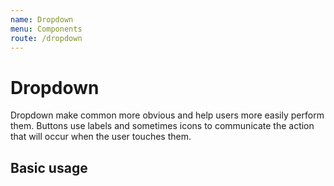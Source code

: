 ```yaml
---
name: Dropdown
menu: Components
route: /dropdown
---
```



# Dropdown

Dropdown make common more obvious and help users more easily perform them. Buttons use labels and sometimes icons to communicate the action that will occur when the user touches them.

## Basic usage

<Playground>
  <Dropdown
    placeholder="Select Friend"
    fluid
    selection
    options={[
      {
        key: "Jenny Hess",
        text: "Jenny Hess",
        value: "Jenny Hess",
        image: {
          avatar: true,
          src: "https://randomuser.me/api/portraits/women/4.jpg",
        },
      },
      {
        key: "Elliot Fu",
        text: "Elliot Fu",
        value: "Elliot Fu",
        image: {
          avatar: true,
          src: "https://randomuser.me/api/portraits/women/12.jpg",
        },
      },
      {
        key: "Stevie Feliciano",
        text: "Stevie Feliciano",
        value: "Stevie Feliciano",
        image: {
          avatar: true,
          src: "https://randomuser.me/api/portraits/men/14.jpg",
        },
      },
      {
        key: "Christian",
        text: "Christian",
        value: "Christian",
        image: {
          avatar: true,
          src: "https://randomuser.me/api/portraits/men/12.jpg",
        },
      },
      {
        key: "Matt",
        text: "Matt",
        value: "Matt",
        image: {
          avatar: true,
          src: "https://randomuser.me/api/portraits/men/44.jpg",
        },
      },
      {
        key: "Justen Kitsune",
        text: "Justen Kitsune",
        value: "Justen Kitsune",
        image: {
          avatar: true,
          src: "https://randomuser.me/api/portraits/women/14.jpg",
        },
      },
    ]}
  />
</Playground>
